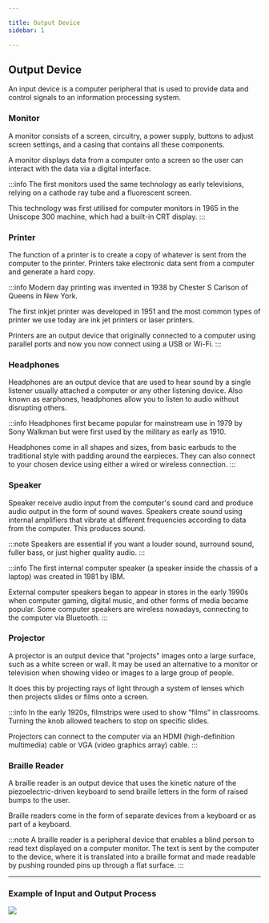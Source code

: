 ```yaml
---

title: Output Device
sidebar: 1

---
```


## Output Device

An input device is a computer peripheral that is used to provide data and control signals to an information processing system.

### Monitor

A monitor consists of a screen, circuitry, a power supply, buttons to adjust screen settings, and a casing that contains all these components.

A monitor displays data from a computer onto a screen so the user can interact with the data via a digital interface.

:::info
The first monitors used the same technology as early televisions, relying on a cathode ray tube and a fluorescent screen.

This technology was first utilised for computer monitors in 1965 in the Uniscope 300 machine, which had a built-in CRT display.
:::

### Printer

The function of a printer is to create a copy of whatever is sent from the computer to the printer. 
Printers take electronic data sent from a computer and generate a hard copy.

:::info
Modern day printing was invented in 1938 by Chester S Carlson of Queens in New York.

The first inkjet printer was developed in 1951 and the most common types of printer we use today are ink jet printers or laser printers.

Printers are an output device that originally connected to a computer  using parallel ports and now you now connect using a USB or Wi-Fi.
:::

### Headphones

Headphones are an output device that are used to hear sound  by a single listener usually attached a computer or any other listening device. 
Also known as earphones, headphones allow you to listen to audio without disrupting others.

:::info
Headphones first became popular for mainstream use in 1979 by Sony Walkman but were first used by the military as early as 1910. 

Headphones come in all shapes and sizes, from basic earbuds to the traditional style with padding around the earpieces. 
They can also connect to your chosen device using either a wired or wireless connection.
:::

### Speaker

Speaker receive audio input from the computer's sound card and produce audio output in the form of sound waves. 
Speakers create sound using internal amplifiers that vibrate at different frequencies according to data from the computer. This produces sound.

:::note
Speakers are essential if you want a louder sound, surround sound, fuller bass, or just higher quality audio.
:::

:::info
The first internal computer speaker (a speaker inside the chassis of a laptop) was created in 1981 by IBM.

External computer speakers began to appear in stores in the early 1990s when computer gaming, digital music, and other forms of media became popular. 
Some computer speakers are wireless nowadays, connecting to the computer via Bluetooth.
:::

### Projector

A projector is an output device that "projects"  images onto a large surface, such as a white screen or wall. 
It may be used an alternative to a monitor or television when showing video or images to a large group of people.

It does this by projecting rays of light through a system of lenses which then projects slides or films onto a screen.

:::info
In the early 1920s, filmstrips were used to show “films” in classrooms. Turning the knob allowed teachers to stop on specific slides.

Projectors can connect to the computer via an HDMI (high-definition multimedia) cable or VGA (video graphics array) cable.
:::

### Braille Reader

A braille reader is an output device that uses the kinetic nature of the piezoelectric-driven keyboard to 
send braille letters in the form of raised bumps to the user.

Braille readers come in the form of separate devices from a keyboard or as part of a keyboard.

:::note
A braille reader is a peripheral device that enables a blind person to read text displayed on a computer monitor. The text is sent by the computer to the device, 
where it is translated into a braille format and made readable by pushing rounded pins up through a flat surface. 
:::

---

### Example of Input and Output Process

![](../../../../static/year-12/unit-2/input-and-output-process.png)